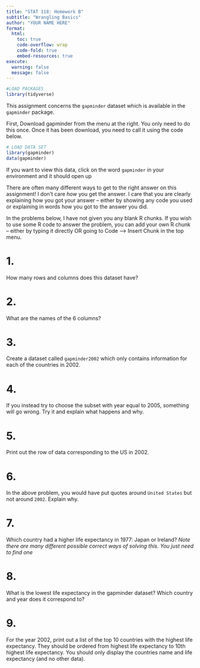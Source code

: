 ```yaml
---
title: "STAT 118: Homework B"
subtitle: "Wrangling Basics"
author: "YOUR NAME HERE"
format:
  html:
    toc: true
    code-overflow: wrap
    code-fold: true
    embed-resources: true
execute: 
  warning: false
  message: false
---
```



```r
#LOAD PACKAGES
library(tidyverse)
```

This assignment concerns the `gapminder` dataset which is available in the `gapminder` package. 

First, Download gapminder from the menu at the right. You only need to do this once. Once it has been download, you need to call it using the code below. 

```r
# LOAD DATA SET
library(gapminder)
data(gapminder) 
```

If you want to view this data, click on the word `gapminder` in your environment and it should open up

:::callout-tip
There are often many different ways to get to the right answer on this assignment! I don't care *how* you get the answer. I care that you are clearly explaining how you got your answer -- either by showing any code you used or explaining in words how you got to the answer you did. 
:::

:::callout-tip
In the problems below, I have not given you any blank R chunks. If you wish to use some R code to answer the problem, you can add your own R chunk -- either by typing it directly OR going to Code --> Insert Chunk in the top menu. 
:::

# 1.
How many rows and columns does this dataset have? 

# 2. 
What are the names of the 6 columns? 

# 3. 
Create a dataset called `gapminder2002` which only contains information for each of the countries in 2002. 

# 4. 
If you instead try to choose the subset with year equal to 2005, something will go wrong. Try it and
explain what happens and why.

# 5. 
Print out the row of data corresponding to the US in 2002. 

# 6. 
In the above problem, you would have put quotes around `United States` but not around `2002`. Explain why. 

# 7. 
Which country had a higher life expectancy in 1977: Japan or Ireland? 
*Note there are many different possible correct ways of solving this. You just need to find one*


# 8. 
What is the lowest life expectancy in the gapminder dataset? Which country and year does it correspond to? 


# 9. 
For the year 2002, print out a list of the top 10 countries with the highest life expectancy. They should be ordered from highest life expectancy to 10th highest life expectancy. You should only display the countries name and life expectancy (and no other data). 


